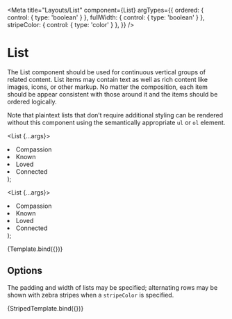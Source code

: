 
<Meta
  title="Layouts/List"
  component={List}
  argTypes={{
    ordered: { control: { type: 'boolean' } },
    fullWidth: { control: { type: 'boolean' } },
    stripeColor: { control: { type: 'color' } },
  }}
/>

# List

The List component should be used for continuous vertical groups of related
content. List items may contain text as well as rich content like images, icons,
or other markup. No matter the composition, each item should be appear
consistent with those around it and the items should be ordered logically.

Note that plaintext lists that don’t require additional styling can be rendered
without this component using the semantically appropriate `ul` or `ol` element.

  <List {...args}>
    <li>Compassion</li>
    <li>Known</li>
    <li>Loved</li>
    <li>Connected</li>
  </List>
);

  <List {...args}>
    <li>Compassion</li>
    <li>Known</li>
    <li>Loved</li>
    <li>Connected</li>
  </List>
);

<Canvas>
  <Story name="Default" args={{}}>
    {Template.bind({})}
  </Story>
</Canvas>

<ArgsTable story="Default" />

## Options

The padding and width of lists may be specified; alternating rows may be shown
with zebra stripes when a `stripeColor` is specified.

<Canvas>
  <Story
    name="Striped"
    args={{ stripeColor: '#f0f0f0', itemPadding: 'medium', fullWidth: true }}
  >
    {StripedTemplate.bind({})}
  </Story>
</Canvas>
